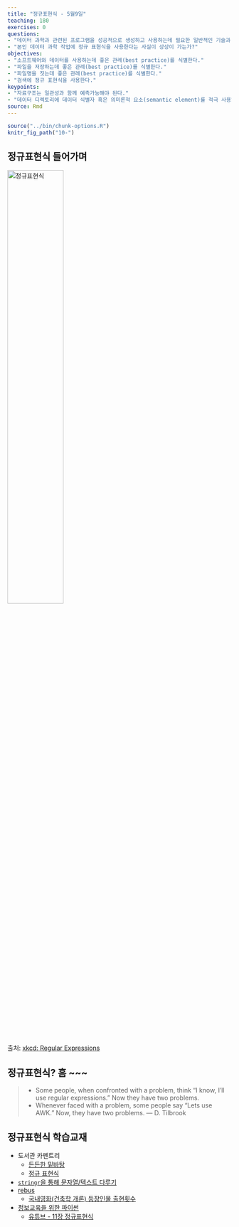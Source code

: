 ```yaml
---
title: "정규표현식 - 5월9일"
teaching: 180
exercises: 0
questions:
- "데이터 과학과 관련된 프로그램을 성공적으로 생성하고 사용하는데 필요한 일반적인 기술과 좋은 관례는 어떤 것이 있을까요?"
- "본인 데이터 과학 작업에 정규 표현식을 사용한다는 사실이 상상이 가는가?"
objectives:
- "소프트웨어와 데이터를 사용하는데 좋은 관례(best practice)를 식별한다."
- "파일을 저장하는데 좋은 관례(best practice)를 식별한다."
- "파일명을 짓는데 좋은 관례(best practice)를 식별한다."
- "검색에 정규 표현식을 사용한다."
keypoints:
- "자료구조는 일관성과 함께 예측가능해야 된다."
- "데이터 디렉토리에 데이터 식별자 혹은 의미론적 요소(semantic element)를 적극 사용하는 것을 고려한다."
source: Rmd
---
```


```r
source("../bin/chunk-options.R")
knitr_fig_path("10-")
```


## 정규표현식 들어가며

<img src="../fig/regular_expressions.png" alt="정규표현식" width="50%" />

출처: [xkcd: Regular Expressions](https://xkcd.com/208/)

## 정규표현식? 흠 ~~~

> - Some people, when confronted with a problem, think "I know, I'll use regular expressions." Now they have two problems.
> - Whenever faced with a problem, some people say "Lets use AWK." Now, they have two problems. — D. Tilbrook

## 정규표현식 학습교재

- 도서관 카펜트리 
    - [든든한 밑바탕](https://statkclee.github.io/lc-data-intro/03-foundations/index.html)
    - [정규 표현식](https://statkclee.github.io/lc-data-intro/04-regular-expressions/index.html)
- [`stringr`을 통해 문자열/텍스트 다루기](https://statkclee.github.io/text/nlp-stringr.html)
- [rebus](https://cran.r-project.org/web/packages/rebus/index.html)
    - [국내영화(건축학 개론) 등장인물 출현횟수](https://statkclee.github.io/text/nlp-movie-arch101.html)    
- [정보교육을 위한 파이썬](https://statkclee.github.io/pythonlearn-kr/01-py4inf-python2/) 
    - [유튜브 - 11장 정규표현식](https://www.youtube.com/watch?v=UR6a_wZ8ido&index=29&list=PLlRFEj9H3Oj4JXIwMwN1_ss1Tk8wZShEJ)

